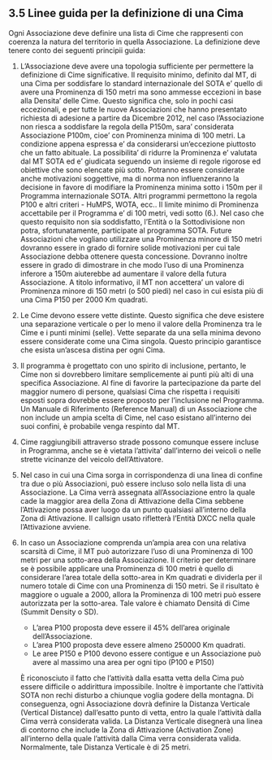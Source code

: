 ## 3.5 Linee guida per la definizione di una Cima

Ogni Associazione deve definire una lista di Cime che rappresenti con coerenza la natura del territorio in quella Associazione.
La definizione deve tenere conto dei seguenti principii guida:

1. L'Associazione deve avere una topologia sufficiente per permettere la definizione di Cime significative. Il requisito minimo, definito dal MT, di una Cima per soddisfare lo standard internazionale del SOTA e' quello di avere una Prominenza di 150 metri ma sono ammesse eccezioni in base alla Densita' delle Cime. Questo significa che, solo in pochi casi eccezionali, e per tutte le nuove Associazioni che hanno presentato richiesta di adesione a partire da Dicembre 2012, nel caso l'Associazione non riesca a soddisfare la regola della P150m, sara' considerata Associazione P100m, cioe' con Prominenza minima di 100 metri. La condizione appena espressa e' da considerarsi un'eccezione piuttosto che un fatto abituale. La possibilita' di ridurre la Prominenza e' valutata dal MT SOTA ed e' giudicata seguendo un insieme di regole rigorose ed obiettive che sono elencate più sotto. Potranno essere considerate anche motivazioni soggettive, ma di norma non influenzeranno la decisione in favore di modifiare la Prominenza minima sotto i 150m per il Programma internazionale SOTA. Altri programmi permettono la regola P100 e altri criteri - HuMPS, WOTA, ecc..
Il limite minimo di Prominenza accettabile per il Programma e' di 100 metri, vedi sotto (6.). Nel caso che questo requisito non sia soddisfatto, l'Entità o la Sottodivisione non potra, sfortunatamente,  participate al programma SOTA. Future Associazioni che vogliano utilizzare una Prominenza minore di 150 metri dovranno essere in grado di fornire solide motivazioni per cui tale Associazione debba ottenere questa concessione. Dovranno inoltre essere in grado di dimostrare in che modo l'uso di una Prominenza inferore a 150m aiuterebbe ad aumentare il valore della futura Associazione. A titolo informativo, il MT non accettera' un valore di Prominenza minore di 150 metri (o 500 piedi) nel caso in cui esista più di una Cima P150 per 2000 Km quadrati.

2. Le Cime devono essere vette distinte. Questo significa che deve esistere una separazione verticale o per lo meno il valore della Prominenza tra le Cime e i punti minimi (selle). Vette separate da una sella minima devono essere considerate come una Cima singola. Questo principio garantisce che esista un'ascesa distina per ogni Cima.

3. Il programma è progettato con uno spirito di inclusione, pertanto, le Cime non si dovrebbero limitare semplicemente ai punti più alti di una specifica Associazione. Al fine di favorire la partecipazione da parte del maggior numero di persone, qualsiasi Cima che rispetta i requisiti esposti sopra dovrebbe essere proposto per l'inclusione nel Programma.
Un Manuale di Riferimento (Reference Manual) di un Associazione che non include un ampia scelta di Cime, nel caso esistano all'interno dei suoi confini, è probabile venga respinto dal MT.

4. Cime raggiungibili attraverso strade possono comunque essere incluse in Programma, anche se è vietata l'attivita' dall'interno dei veicoli o nelle strette vicinanze del veicolo dell'Attivatore.

5. Nel caso in cui una Cima sorga in corrispondenza di una linea di confine tra due o più Associazioni, può essere incluso solo nella lista di una Associazione. La Cima verrà assegnata all'Associazione entro la quale cade la maggior area della Zona di Attivazione della Cima sebbene l'Attivazione possa aver luogo da un punto qualsiasi all'interno della Zona di Attivazione. Il callsign usato rifletterà l'Entità DXCC nella quale l'Attivazione avviene.

6. In caso un Associazione comprenda un'ampia area con una relativa scarsità di Cime, il MT può autorizzare l'uso di una Prominenza di 100 metri per una sotto-area della Associazione. Il criterio per determinare se è possibile applicare una Prominenza di 100 metri è quello di considerare l'area totale della sotto-area in Km quadrati e dividerla per il numero totale di Cime con una Prominenza di 150 metri. Se il risultato è maggiore o uguale a 2000, allora la Prominenza di 100 metri può essere autorizzata per la sotto-area. Tale valore è chiamato Densitá di Cime (Summit Density o SD).

    * L'area P100 proposta deve essere il 45% dell'area originale dell'Associazione.
    * L'area P100 proposta deve essere almeno 250000 Km quadrati.
    * Le aree P150 e P100 devono essere contigue e un Associazione può avere al massimo una area per ogni tipo (P100 e P150)

    È riconosciuto il fatto che l'attività dalla esatta vetta della Cima può essere difficile o addirittura impossibile. Inoltre è importante che l'attività SOTA non rechi disturbo a chiunque voglia godere della montagna. Di conseguenza, ogni Associazione dovrà definire la Distanza Verticale (Vertical Distance) dall'esatto punto di vetta, entro la quale l'attività dalla Cima verrà considerata valida. La Distanza Verticale disegnerà una linea di contorno che include la Zona di Attivazione (Activation Zone) all'interno della quale l'attività dalla Cima verra considerata valida. Normalmente, tale Distanza Verticale è di 25 metri.
